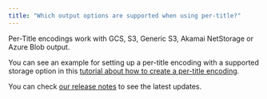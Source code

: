 ```yaml
---
title: "Which output options are supported when using per-title?"
---
```


Per-Title encodings work with GCS, S3, Generic S3, Akamai NetStorage or Azure Blob output.

You can see an example for setting up a per-title encoding with a supported storage option in this [tutorial about how to create a per-title encoding](/encoding/docs/how-to-create-a-per-title-encoding).

You can check [our release notes](/encoding/docs/encoder) to see the latest updates.